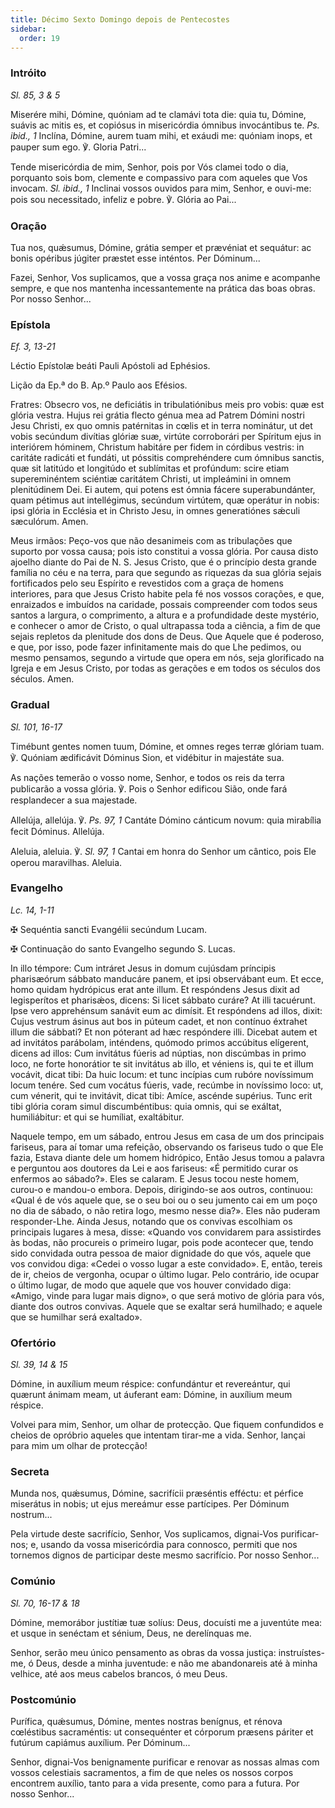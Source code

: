 ```yaml
---
title: Décimo Sexto Domingo depois de Pentecostes
sidebar:
  order: 19
---
```


### Intróito

<em>Sl. 85, 3 & 5</em>

<div class="side-by-side not-content">

Miserére mihi, Dómine, quóniam ad te clamávi tota die: quia tu, Dómine, suávis ac mitis es, et copiósus in misericórdia ómnibus invocántibus te. <em>Ps. ibid., 1</em> Inclína, Dómine, aurem tuam mihi, et exáudi me: quóniam inops, et pauper sum ego. ℣. Gloria Patri...

Tende misericórdia de mim, Senhor, pois por Vós clamei todo o dia, porquanto sois bom, clemente e compassivo para com aqueles que Vos invocam. <em>Sl. ibid., 1</em> Inclinai vossos ouvidos para mim, Senhor, e ouvi-me: pois sou necessitado, infeliz e pobre. ℣. Glória ao Pai...

</div>

### Oração

<div class="side-by-side not-content">

Tua nos, quǽsumus, Dómine, grátia semper et prævéniat et sequátur: ac bonis opéribus júgiter præstet esse inténtos. Per Dóminum...

Fazei, Senhor, Vos suplicamos, que a vossa graça nos anime e acompanhe sempre, e que nos mantenha incessantemente na prática das boas obras. Por nosso Senhor...

</div>

### Epístola

<em>Ef. 3, 13-21</em>

<div class="side-by-side not-content">

Léctio Epístolæ beáti Pauli Apóstoli ad Ephésios.

Lição da Ep.ª do B. Ap.º Paulo aos Efésios.

Fratres: Obsecro vos, ne deficiátis in tribulatiónibus meis pro vobis: quæ est glória vestra. Hujus rei grátia flecto génua mea ad Patrem Dómini nostri Jesu Christi, ex quo omnis patérnitas in cœlis et in terra nominátur, ut det vobis secúndum divítias glóriæ suæ, virtúte corroborári per Spíritum ejus in interiórem hóminem, Christum habitáre per fidem in córdibus vestris: in caritáte radicáti et fundáti, ut póssitis comprehéndere cum ómnibus sanctis, quæ sit latitúdo et longitúdo et sublímitas et profúndum: scire etiam supereminéntem sciéntiæ caritátem Christi, ut impleámini in omnem plenitúdinem Dei. Ei autem, qui potens est ómnia fácere superabundánter, quam pétimus aut intellégimus, secúndum virtútem, quæ operátur in nobis: ipsi glória in Ecclésia et in Christo Jesu, in omnes generatiónes sǽculi sæculórum. Amen.

Meus irmãos: Peço-vos que não desanimeis com as tribulações que suporto por vossa causa; pois isto constitui a vossa glória. Por causa disto ajoelho diante do Pai de N. S. Jesus Cristo, que é o princípio desta grande família no céu e na terra, para que segundo as riquezas da sua glória sejais fortificados pelo seu Espírito e revestidos com a graça de homens interiores, para que Jesus Cristo habite pela fé nos vossos corações, e que, enraizados e imbuídos na caridade, possais compreender com todos seus santos a largura, o comprimento, a altura e a profundidade deste mystério, e conhecer o amor de Cristo, o qual ultrapassa toda a ciência, a fim de que sejais repletos da plenitude dos dons de Deus. Que Aquele que é poderoso, e que, por isso, pode fazer infinitamente mais do que Lhe pedimos, ou mesmo pensamos, segundo a virtude que opera em nós, seja glorificado na Igreja e em Jesus Cristo, por todas as gerações e em todos os séculos dos séculos. Amen.

</div>

### Gradual

<em>Sl. 101, 16-17</em>

<div class="side-by-side not-content">

Timébunt gentes nomen tuum, Dómine, et omnes reges terræ glóriam tuam. ℣. Quóniam ædificávit Dóminus Sion, et vidébitur in majestáte sua.

As nações temerão o vosso nome, Senhor, e todos os reis da terra publicarão a vossa glória. ℣. Pois o Senhor edificou Sião, onde fará resplandecer a sua majestade.

Allelúja, allelúja. ℣. <em>Ps. 97, 1</em> Cantáte Dómino cánticum novum: quia mirabília fecit Dóminus. Allelúja.

Aleluia, aleluia. ℣. <em>Sl. 97, 1</em> Cantai em honra do Senhor um cântico, pois Ele operou maravilhas. Aleluia.

</div>

### Evangelho

<em>Lc. 14, 1-11</em>

<div class="side-by-side not-content">

<span class="cross text-red-500">✠</span> Sequéntia sancti Evangélii secúndum Lucam.

<span class="cross text-red-500">✠</span> Continuação do santo Evangelho segundo
S. Lucas.

In illo témpore: Cum intráret Jesus in domum cujúsdam príncipis pharisæórum sábbato manducáre panem, et ipsi observábant eum. Et ecce, homo quidam hydrópicus erat ante illum. Et respóndens Jesus dixit ad legisperítos et pharisǽos, dicens: Si licet sábbato curáre? At illi tacuérunt. Ipse vero apprehénsum sanávit eum ac dimísit. Et respóndens ad illos, dixit: Cujus vestrum ásinus aut bos in púteum cadet, et non contínuo éxtrahet illum die sábbati? Et non póterant ad hæc respóndere illi. Dicebat autem et ad invitátos parábolam, inténdens, quómodo primos accúbitus elígerent, dicens ad illos: Cum invitátus fúeris ad núptias, non discúmbas in primo loco, ne forte honorátior te sit invitátus ab illo, et véniens is, qui te et illum vocávit, dicat tibi: Da huic locum: et tunc incípias cum rubóre novíssimum locum tenére. Sed cum vocátus fúeris, vade, recúmbe in novíssimo loco: ut, cum vénerit, qui te invitávit, dicat tibi: Amíce, ascénde supérius. Tunc erit tibi glória coram simul discumbéntibus: quia omnis, qui se exáltat, humiliábitur: et qui se humíliat, exaltábitur.

Naquele tempo, em um sábado, entrou Jesus em casa de um dos principais fariseus, para aí tomar uma refeição, observando os fariseus tudo o que Ele fazia, Estava diante dele um homem hidrópico, Então Jesus tomou a palavra e perguntou aos doutores da Lei e aos fariseus: «É permitido curar os enfermos ao sábado?». Eles se calaram. E Jesus tocou neste homem, curou-o e mandou-o embora. Depois, dirigindo-se aos outros, continuou: «Qual é de vós aquele que, se o seu boi ou o seu jumento cai em um poço no dia de sábado, o não retira logo, mesmo nesse dia?». Eles não puderam responder-Lhe. Ainda Jesus, notando que os convivas escolhiam os principais lugares à mesa, disse: «Quando vos convidarem para assistirdes às bodas, não procureis o primeiro lugar, pois pode acontecer que, tendo sido convidada outra pessoa de maior dignidade do que vós, aquele que vos convidou diga: «Cedei o vosso lugar a este convidado». E, então, tereis de ir, cheios de vergonha, ocupar o último lugar. Pelo contrário, ide ocupar o último lugar, de modo que aquele que vos houver convidado diga: «Amigo, vinde para lugar mais digno», o que será motivo de glória para vós, diante dos outros convivas. Aquele que se exaltar será humilhado; e aquele que se humilhar será exaltado».

</div>

### Ofertório

<em>Sl. 39, 14 & 15</em>

<div class="side-by-side not-content">

Dómine, in auxílium meum réspice: confundántur et revereántur, qui quærunt ánimam meam, ut áuferant eam: Dómine, in auxílium meum réspice.

Volvei para mim, Senhor, um olhar de protecção. Que fiquem confundidos e cheios de opróbrio aqueles que intentam tirar-me a vida. Senhor, lançai para mim um olhar de protecção!

</div>

### Secreta

<div class="side-by-side not-content">

Munda nos, quǽsumus, Dómine, sacrifícii præséntis efféctu: et pérfice miserátus in nobis; ut ejus mereámur esse partícipes. Per Dóminum nostrum...

Pela virtude deste sacrifício, Senhor, Vos suplicamos, dignai-Vos purificar-nos; e, usando da vossa misericórdia para connosco, permiti que nos tornemos dignos de participar deste mesmo sacrifício. Por nosso Senhor...

</div>

### Comúnio

<em>Sl. 70, 16-17 & 18</em>

<div class="side-by-side not-content">

Dómine, memorábor justítiæ tuæ solíus: Deus, docuísti me a juventúte mea: et usque in senéctam et sénium, Deus, ne derelínquas me.

Senhor, serão meu único pensamento as obras da vossa justiça: instruístes-me, ó Deus, desde a minha juventude: e não me abandonareis até à minha velhice, até aos meus cabelos brancos, ó meu Deus.

</div>

### Postcomúnio

<div class="side-by-side not-content">

Purífica, quǽsumus, Dómine, mentes nostras benígnus, et rénova cœléstibus sacraméntis: ut consequénter et córporum præsens páriter et futúrum capiámus auxílium. Per Dóminum...

Senhor, dignai-Vos benignamente purificar e renovar as nossas almas com vossos celestiais sacramentos, a fim de que neles os nossos corpos encontrem auxílio, tanto para a vida presente, como para a futura. Por nosso Senhor...

</div>
